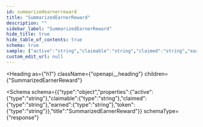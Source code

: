 ```yaml
---
id: summarizedearnerreward
title: "SummarizedEarnerReward"
description: ""
sidebar_label: "SummarizedEarnerReward"
hide_title: true
hide_table_of_contents: true
schema: true
sample: {"active":"string","claimable":"string","claimed":"string","earned":"string","token":"string"}
custom_edit_url: null
---
```



<Heading
  as={"h1"}
  className={"openapi__heading"}
  children={"SummarizedEarnerReward"}
>
</Heading>





<Schema
  schema={{"type":"object","properties":{"active":{"type":"string"},"claimable":{"type":"string"},"claimed":{"type":"string"},"earned":{"type":"string"},"token":{"type":"string"}},"title":"SummarizedEarnerReward"}}
  schemaType={"response"}
>
  
</Schema>
            